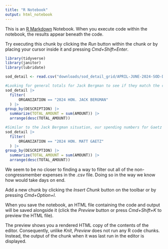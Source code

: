 ```yaml
---
title: "R Notebook"
output: html_notebook
---
```


This is an [R Markdown](http://rmarkdown.rstudio.com) Notebook. When you execute code within the notebook, the results appear beneath the code. 

Try executing this chunk by clicking the *Run* button within the chunk or by placing your cursor inside it and pressing *Cmd+Shift+Enter*. 

```r
library(tidyverse)
library(janitor)
library(lubridate)
```

```r
sod_detail <- read.csv("downloads/sod_detail_grid/APRIL-JUNE-2024-SOD-DETAIL-GRID-FINAL.csv")
```

```r
#Looking for general totals for Jack Bergman to see if they match the content of the article. They do not. We are about two grand short of the article's claims, and I suspect it is because they are counting something else as lodging too.
sod_detail |>
  filter(
      ORGANIZATION == "2024 HON. JACK BERGMAN"
  ) |>
group_by(DESCRIPTION) |>
  summarize(TOTAL_AMOUNT = sum(AMOUNT)) |>
  arrange(desc(TOTAL_AMOUNT))
```
```r
#Similar to the Jack Bergman situation, our spending numbers for Gaetz came up short of the article's claims. The lodging was a bit off and the food/beverage was WAY off.  
sod_detail |>
  filter(
      ORGANIZATION == "2024 HON. MATT GAETZ"
  ) |>
group_by(DESCRIPTION) |>
  summarize(TOTAL_AMOUNT = sum(AMOUNT)) |>
  arrange(desc(TOTAL_AMOUNT))
```
We seem to be no closer to finding a way to filter out all of the non-congressmember expenses in the .csv file. Doing so in the way we know how would take days on end. 

Add a new chunk by clicking the *Insert Chunk* button on the toolbar or by pressing *Cmd+Option+I*.

When you save the notebook, an HTML file containing the code and output will be saved alongside it (click the *Preview* button or press *Cmd+Shift+K* to preview the HTML file). 

The preview shows you a rendered HTML copy of the contents of the editor. Consequently, unlike *Knit*, *Preview* does not run any R code chunks. Instead, the output of the chunk when it was last run in the editor is displayed.

